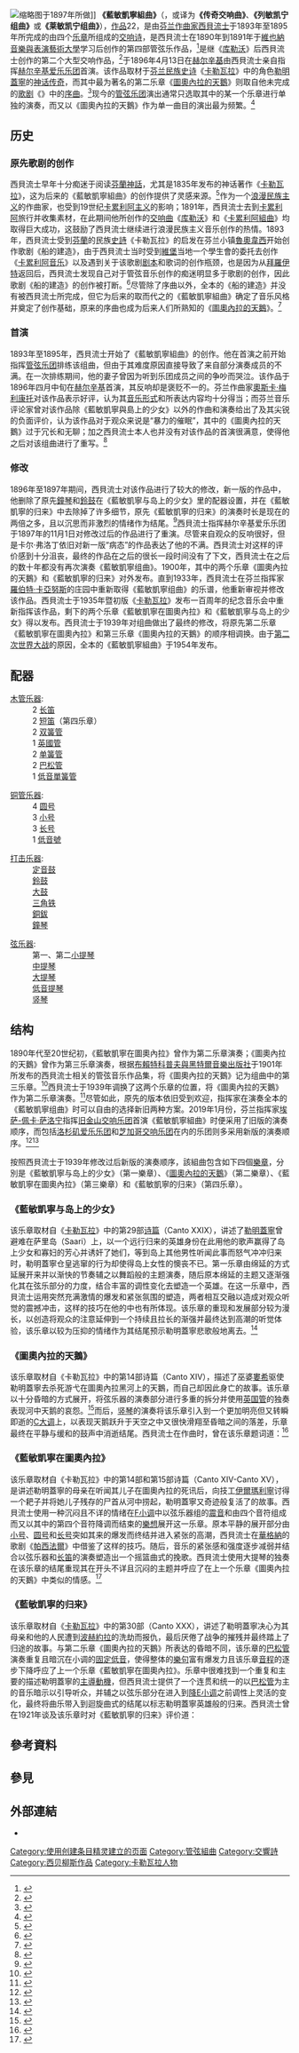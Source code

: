 {{NoteTA
|G1=音乐}}
[[File:Gallen_Kallela_Lemminkainens_Mother.jpg|缩略图]]于1897年所做]]
'''《藍敏凱寧組曲》'''（{{lang-en|Lemminkäinen Suite}}，或译为'''《传奇交响曲》'''、'''《列敏凯宁组曲》'''或'''《莱敏凯宁组曲》'''），[[作品号|作品]]22，是由[[芬兰|芬兰]][[作曲家|作曲家]][[让·西贝柳斯|西貝流士]]于1893年至1895年所完成的由四个[[乐章|乐章]]所组成的[[交响诗|交响诗]]，是西貝流士在1890年到1891年于[[維也納音樂與表演藝術大學|維也納音樂與表演藝術大學]]学习后创作的第四部管弦乐作品，<ref>{{cite web |author1=Roger Dettmer |title=Lemminkäinen Suite: Four Legends from the Kalevala, for orchestra, Op. 22 |url=https://www.allmusic.com/composition/lemmink%C3%A4inen-suite-four-legends-from-the-kalevala-for-orchestra-op-22-mc0002359154 |website=All Music |accessdate=2021-01-08 |archive-date=2021-01-09 |archive-url=https://web.archive.org/web/20210109163133/https://www.allmusic.com/composition/lemmink%C3%A4inen-suite-four-legends-from-the-kalevala-for-orchestra-op-22-mc0002359154 |dead-url=no }}</ref>是继《[[庫勒沃_(西貝柳斯)|库勒沃]]》后西貝流士创作的第二个大型交响作品，<ref>{{cite web |author1=BBC Symphony Orchestra / Sakari Oramo |title=On record – BBC Symphony Orchestra / Sakari Oramo: Sibelius: Lemminkäinen Suite (Chandos) |url=https://arcana.fm/2019/08/18/bbc-so-sakari-oramo-sibelius/ |website=arcana |accessdate=2021-01-06 |archive-date=2021-01-17 |archive-url=https://web.archive.org/web/20210117064316/https://arcana.fm/2019/08/18/bbc-so-sakari-oramo-sibelius/ |dead-url=no }}</ref>于1896年4月13日在[[赫尔辛基|赫尔辛基]]由西貝流士亲自指挥[[赫尔辛基爱乐乐团|赫尔辛基爱乐乐团]]首演。该作品取材于[[芬兰|芬兰]][[史詩|民族史诗]]《[[卡勒瓦拉|卡勒瓦拉]]》中的角色[[勒明蓋寧|勒明蓋寧]]的[[神话|神话]][[传奇|传奇]]，而其中最为著名的第二乐章《[[圖奧內拉的天鵝|圖奧內拉的天鵝]]》则取自他未完成的[[歌剧|歌剧]]《{{link-en|船的建造|Veneen luominen}}》中的[[序曲|序曲]]。<ref>{{cite web |author1=Sin80 |title=Sibelius: Lemminkäinen Suite, Op.22 |url=https://www.sin80.com/en/work/sibelius-lemminkainen |website=Sin80 |accessdate=2021-01-06}}</ref>现今的[[管弦乐团|管弦乐团]]演出通常只选取其中的某一个乐章进行单独的演奏，而又以《圖奧內拉的天鵝》作为单一曲目的演出最为频繁。<ref>{{cite news |author1=Eeche YANG |title=西貝流士：黃泉的天鵝 作品22之3 |url=https://medium.com/tmsotaiwan/sibelius-op-22-3-b540c6464563 |accessdate=2021-01-05 |work=新北市交響樂團 |date=Dec 22, 2020 |archive-date=2021-01-07 |archive-url=https://web.archive.org/web/20210107144825/https://medium.com/tmsotaiwan/sibelius-op-22-3-b540c6464563 |dead-url=no }}</ref>

== 历史 ==
=== 原先歌剧的创作 ===
西貝流士早年十分痴迷于阅读[[芬蘭神話|芬蘭神話]]，尤其是1835年发布的神话著作《[[卡勒瓦拉|卡勒瓦拉]]》，这为后来的《藍敏凱寧組曲》的创作提供了灵感来源。<ref>{{cite news |author1=Lawrence B. Johnson |title=With ‘Lemminkäinen’ epic, Salonen and CSO capture Sibelius in youthful flower, prowess |url=https://chicagoontheaisle.com/2014/04/06/review-of-chicago-symphony-orchestra-conducted-by-esa-pekka-salonen/ |accessdate=2021-01-08 |work=Chicago on the aisle |date=Apr 6, 2014 – 4:03 pm |archive-date=2021-01-09 |archive-url=https://web.archive.org/web/20210109220210/https://chicagoontheaisle.com/2014/04/06/review-of-chicago-symphony-orchestra-conducted-by-esa-pekka-salonen/ |dead-url=no }}</ref>作为一个[[浪漫民族主义|浪漫民族主义]]的作曲家，也受到19世纪[[卡累利阿主义|卡累利阿主义]]的影响；1891年，西貝流士去到[[卡累利阿|卡累利阿]]旅行并收集素材，在此期间他所创作的[[交响曲|交响曲]]《[[库勒沃_(西贝柳斯)|库勒沃]]》和《[[卡累利阿組曲|卡累利阿組曲]]》均取得巨大成功，这鼓励了西貝流士继续进行浪漫民族主义音乐创作的热情。1893年，西貝流士受到[[芬蘭|芬蘭]]的民族[[史詩|史詩]]《卡勒瓦拉》的启发在芬兰小镇[[魯奧韋西|魯奧韋西]]开始创作歌剧《船的建造》，由于西貝流士当时受到[[維堡|維堡]]当地一个學生會的委托去创作《[[卡累利阿组曲|卡累利阿音乐]]》以及遇到关于该歌剧[[剧本|剧本]]和歌词的创作瓶颈，也是因为从[[拜羅伊特|拜羅伊特]]返回后，西貝流士发现自己对于管弦音乐创作的痴迷明显多于歌剧的创作，因此歌剧《船的建造》的创作被打断。<ref>{{cite web |author1=Ralf Hermans |title=Jean Sibelius (1865-1957) Finlandla, Op. 26 • Karelia Suite, Op. 11 • Lemminkäinen Suite, Op. 22 |url=https://www.naxos.com/mainsite/blurbs_reviews.asp?item_code=8.554265&catNum=554265&filetype=About%20this%20Recording&language=English |website=www.naxos.com |accessdate=2021-01-08}}</ref>尽管除了序曲以外，全本的《船的建造》并没有被西貝流士所完成，但它为后来的取而代之的《藍敏凱寧組曲》确定了音乐风格并奠定了创作基础，原来的序曲也成为后来人们所熟知的《[[圖奧內拉的天鵝|圖奧內拉的天鵝]]》。<ref>{{cite news |author1=NEW YORK PHILHARMONIC |title=Lemminkäinen and the Maidens of the Island, Op. 22, No. 1 |url=https://nyphil.org/~/media/pdfs/program-notes/1819/Sibelius-Lemminkainen-and-the-Maidens-of-the-Island.pdf |accessdate=2021-01-06 |work=NEW YORK PHILHARMONIC |date=JANUARY 2019 |archive-date=2021-03-04 |archive-url=https://web.archive.org/web/20210304104854/https://nyphil.org/~/media/pdfs/program-notes/1819/Sibelius-Lemminkainen-and-the-Maidens-of-the-Island.pdf |dead-url=no }}</ref>

=== 首演 ===
1893年至1895年，西貝流士开始了《藍敏凱寧組曲》的创作。他在首演之前开始指挥[[管弦乐团|管弦乐团]]排练该组曲，但由于其难度原因直接导致了来自部分演奏成员的不满。在一次排练期间，他的妻子曾因为听到乐团成员之间的争吵而哭泣。该作品于1896年四月中旬在[[赫尔辛基|赫尔辛基]]首演，其反响却是褒贬不一的。芬兰作曲家[[奧斯卡·梅利康托|奧斯卡·梅利康托]]对该作品表示好评，认为其[[音乐形式|音乐形式]]和所表达内容均十分得当；而芬兰音乐评论家{{link-fi|卡尔·弗洛丁|Karl Flodin}}曾对该作品除《藍敏凱寧與島上的少女》以外的作曲和演奏给出了及其尖锐的负面评价，认为该作品对于观众来说是“暴力的催眠”，其中的《圖奧內拉的天鵝》过于冗长和无聊；加之西貝流士本人也并没有对该作品的首演很满意，使得他之后对该组曲进行了重写。<ref>{{cite web |author1=Sibelius.fi |title=Lemminkäinen |url=http://www.sibelius.fi/english/musiikki/ork_lemminkainen.htm |website=www.sibelius.fi |accessdate=2021-01-10 |archive-date=2015-12-15 |archive-url=https://web.archive.org/web/20151215144308/http://www.sibelius.fi/english/musiikki/ork_lemminkainen.htm |dead-url=no }}</ref>

=== 修改 ===
1896年至1897年期间，西貝流士对该作品进行了较大的修改，新一版的作品中，他删除了原先[[鐘琴_(銅鐘)|鐘琴]]和[[鈴鼓|鈴鼓]]在《藍敏凱寧与岛上的少女》里的配器设置，并在《藍敏凱寧的归来》中去除掉了许多细节，原先《藍敏凱寧的归来》的演奏时长是现在的两倍之多，且以沉思而非激烈的情绪作为结尾。<ref>{{cite web |author1=Raymond Tuttle |title=Lahti Symphony Orchestra/Osmo Vänskä BIS CD-1015 DDD 79:27 |url=http://www.classical.net/music/recs/reviews/b/bis01015a.php |website=Classical.net |accessdate=2021-01-16 |archive-date=2021-01-21 |archive-url=https://web.archive.org/web/20210121232710/http://www.classical.net/music/recs/reviews/b/bis01015a.php |dead-url=no }}</ref>西貝流士指挥赫尔辛基爱乐乐团于1897年的11月1日对修改过后的作品进行了重演。尽管来自观众的反响很好，但是卡尔·弗洛丁依旧对新一版“病态”的作品表达了他的不满。西貝流士对这样的评价感到十分沮丧，最终的作品在之后的很长一段时间没有了下文，西貝流士在之后的数十年都没有再次演奏《藍敏凱寧组曲》。1900年，其中的两个乐章《圖奧內拉的天鵝》和《藍敏凱寧的归来》对外发布。直到1933年，西貝流士在芬兰指挥家[[羅伯特·卡亞努斯|羅伯特·卡亞努斯]]的庄园中重新取得《藍敏凱寧组曲》的乐谱，他重新审视并修改该作品。西貝流士于1935年暨初版《[[卡勒瓦拉|卡勒瓦拉]]》发布一百周年的纪念音乐会中重新指挥该作品，剩下的两个乐章《藍敏凱寧在圖奧內拉》和《藍敏凱寧与岛上的少女》得以发布。西貝流士于1939年对组曲做出了最终的修改，将原先第二乐章《藍敏凱寧在圖奧內拉》和第三乐章《圖奧內拉的天鵝》的顺序相调换。由于[[第二次世界大战|第二次世界大战]]的原因，全本的《藍敏凱寧組曲》于1954年发布。

== 配器 ==
{{col-begin}}
{{col-break}}
{{col-break}}
{{col-break}}
;[[木管乐器|木管乐器]]:
:2 [[长笛|长笛]]
:2 [[短笛|短笛]]（第四乐章）
:2 [[双簧管|双簧管]]
:1 [[英國管|英國管]]
:2 [[单簧管|单簧管]]
:2 [[巴松管|巴松管]]
:1 [[低音單簧管|低音單簧管]]
{{col-break}}
;[[铜管乐器|铜管乐器]]:
:4 [[圆号|圆号]]
:3 [[小号|小号]]
:3 [[长号|长号]]
:1 [[低音號|低音號]]
{{col-break}}
;[[打击乐器|打击乐器]]:
:[[定音鼓|定音鼓]]
:[[鈴鼓|鈴鼓]]
:[[大鼓|大鼓]]
:[[三角铁|三角铁]]
:[[銅鈸|銅鈸]]
:[[鐘琴|鐘琴]]
{{col-break}}
;[[弦乐器|弦乐器]]:
:第一、第二[[小提琴|小提琴]]
:[[中提琴|中提琴]]
:[[大提琴|大提琴]]
:[[低音提琴|低音提琴]]
:[[竖琴|竖琴]]
{{col-end}}

== 结构 ==
1890年代至20世纪初，《藍敏凱寧在圖奧內拉》曾作为第二乐章演奏；《圖奧內拉的天鵝》曾作为第三乐章演奏，根据[[布賴特科普夫與黑特爾音樂出版社|布賴特科普夫與黑特爾音樂出版社]]于1901年所发布的西貝流士相关的管弦音乐作品集，将《圖奧內拉的天鵝》记为组曲中的第三乐章。<ref>{{cite web |author1=Generoso |title=File:PMLP107880-Sibelius - Der Schwan von Tuonela Op22 No3 (Tuonelan Joutsen - Legende) (from Volksepos Kalevala) score.pdf |url=https://imslp.org/wiki/File:PMLP107880-Sibelius_-_Der_Schwan_von_Tuonela_Op22_No3_(Tuonelan_Joutsen_-_Legende)_(from_Volksepos_Kalevala)_score.pdf |website=IMSLP |accessdate=2021-01-15 |archive-date=2021-01-21 |archive-url=https://web.archive.org/web/20210121031101/https://imslp.org/wiki/File:PMLP107880-Sibelius_-_Der_Schwan_von_Tuonela_Op22_No3_(Tuonelan_Joutsen_-_Legende)_(from_Volksepos_Kalevala)_score.pdf |dead-url=no }}</ref>西貝流士于1939年调换了这两个乐章的位置，将《圖奧內拉的天鵝》作为第二乐章演奏。<ref>{{cite web |author1=Phillip Huscher |title=The Swan of Tuonela |url=https://cso.org/uploadedFiles/1_Tickets_and_Events/Program_Notes/ProgramNotes_Sibelius_SwanTuonela.pdf |website=Chicago Symphony Orchestra |accessdate=2021-01-15 |archive-date=2016-10-20 |archive-url=https://web.archive.org/web/20161020143703/http://cso.org/uploadedFiles/1_Tickets_and_Events/Program_Notes/ProgramNotes_Sibelius_SwanTuonela.pdf |dead-url=no }}</ref>尽管如此，原先的版本依旧受到欢迎，指挥家在演奏全本的《藍敏凱寧组曲》时可以自由的选择新旧两种方案。2019年1月份，芬兰指挥家[[埃萨-佩卡·萨洛宁|埃萨-佩卡·萨洛宁]]指挥[[旧金山交响乐团|旧金山交响乐团]]首演《藍敏凱寧組曲》时便采用了旧版的演奏顺序，而包括[[洛杉矶爱乐乐团|洛杉矶爱乐乐团]]和[[芝加哥交响乐团|芝加哥交响乐团]]在内的乐团则多采用新版的演奏顺序。<ref>{{cite web |author1=Lively Foundation |title=Esa-Pekka Salonen Debuts as Newly Named Director SF Symphony |url=https://www.livelyfoundation.org/wordpress/?p=2944 |website=Lively Foundation |accessdate=2021-01-15 |archive-date=2021-01-21 |archive-url=https://web.archive.org/web/20210121015438/https://www.livelyfoundation.org/wordpress/?p=2944 |dead-url=no }}</ref><ref>{{cite web |author1=SF Symphony |title=Salonen Conducts the SF Symphony |url=https://www.sfsymphony.org/Buy-Tickets/2018-19/Salonen-and-the-SF-Symphony-Play-Sibelius,-R-Strau.aspx |website=SF Symphony |accessdate=2021-01-15 |archive-date=2021-01-20 |archive-url=https://web.archive.org/web/20210120235618/https://www.sfsymphony.org/Buy-Tickets/2018-19/Salonen-and-the-SF-Symphony-Play-Sibelius,-R-Strau.aspx |dead-url=no }}</ref>

按照西貝流士于1939年修改过后新版的演奏顺序，該組曲包含如下四個[[樂章|樂章]]，分別是《藍敏凱寧与岛上的少女》（第一樂章）、《[[圖奧內拉的天鵝|圖奧內拉的天鵝]]》（第二樂章）、《藍敏凱寧在圖奧內拉》（第三樂章）和《藍敏凱寧的归来》（第四乐章）。

=== 《藍敏凱寧与岛上的少女》 ===
该乐章取材自《[[卡勒瓦拉|卡勒瓦拉]]》中的第29部[[诗篇|诗篇]]（Canto XXIX），讲述了[[勒明蓋寧|勒明蓋寧]]曾避难在萨里岛（Saari）上，以一个远行归来的英雄身份在此用他的歌声赢得了岛上少女和寡妇的芳心并诱奸了她们，等到岛上其他男性听闻此事而怒气冲冲归来时，勒明蓋寧仓皇逃窜的行为却使得岛上女性的懊丧不已。第一乐章由绵延的方式延展开来并以渐快的节奏辅之以舞蹈般的主题演奏，随后原本绵延的主题又逐渐强化其在弦乐部分的力度，结合丰富的调性变化去塑造一个英雄。在这一乐章中，西貝流士运用突然充满激情的爆发和紧张氛围的塑造，两者相互交融以造成对观众听觉的震撼冲击，这样的技巧在他的{{link-en|第一交响曲（西貝流士）|Symphony No. 1 (Sibelius)|第一交响曲}}中也有所体现。该乐章的重现和发展部分较为漫长，以创造将观众的注意延伸到一个持续且拉长的渐强并最终达到高潮的听觉体验，该乐章以较为压抑的情绪作为其结尾预示勒明蓋寧悲歌般地离去。<ref>{{cite web |author1=Thomas May |title=Sibelius: Four Legends from the Kalevala, Opus 22 |url=https://www.sfsymphony.org/Data/Event-Data/Program-Notes/F/Four-Legends-from-the-Kalevala,-Opus-22 |website=www.sfsymphony.org |accessdate=2021-01-13 |archive-date=2021-03-01 |archive-url=https://web.archive.org/web/20210301200312/https://www.sfsymphony.org/Data/Event-Data/Program-Notes/F/Four-Legends-from-the-Kalevala,-Opus-22 |dead-url=no }}</ref>

=== 《圖奧內拉的天鵝》 ===
{{main|圖奧內拉的天鵝}}
该乐章取材自《卡勒瓦拉》中的第14部诗篇（Canto XIV），描述了巫婆[[婁希|婁希]]驱使勒明蓋寧去杀死游弋在圖奧內拉黑河上的天鵝，而自己却因此身亡的故事。该乐章以十分昏暗的方式展开，将弦乐器的演奏部分进行多重的拆分并使用[[英国管|英国管]]的独奏表现河中天鹅的哀怨。<ref>{{cite web |author1=Phillip Huscher |title=PROGRAM NOTES, The Swan of Tuonela |url=https://cso.org/uploadedFiles/1_Tickets_and_Events/Program_Notes/ProgramNotes_Sibelius_SwanTuonela.pdf |website=Chicago Symphony Orchestra |accessdate=2021-01-16 |archive-date=2016-10-20 |archive-url=https://web.archive.org/web/20161020143703/http://cso.org/uploadedFiles/1_Tickets_and_Events/Program_Notes/ProgramNotes_Sibelius_SwanTuonela.pdf |dead-url=no }}</ref>而后，[[竖琴|竖琴]]的演奏将该乐章引入到一个更加明亮但又转瞬即逝的[[C大调|C大调]]上，以表现天鹅跃升于天空之中又很快滑翔至昏暗之间的落差，乐章最终在平静与缓和的鼓声中消逝结尾。西貝流士在作曲时，曾在该乐章题词道：<ref>{{cite news |author1=Timothy Judd |title=“The Swan of Tuonela”: Sibelius’ Voyage into Hades |url=https://thelistenersclub.com/2017/12/08/the-swan-of-tuonela-sibelius-voyage-into-hades/ |accessdate=2021-01-16 |work=The Listener's Club |date=December 8, 2017 |archive-date=2021-03-01 |archive-url=https://web.archive.org/web/20210301230538/https://thelistenersclub.com/2017/12/08/the-swan-of-tuonela-sibelius-voyage-into-hades/ |dead-url=no }}</ref>{{cquote|冥府圖奧內拉......被一条宽阔而隐伏着激流的黑水环绕着，天鹅以威严的姿态在河面上边游边引吭高歌。}}

=== 《藍敏凱寧在圖奧內拉》 ===
该乐章取材自《卡勒瓦拉》中的第14部和第15部诗篇（Canto XIV-Canto XV），是讲述勒明蓋寧的母亲在听闻其儿子在圖奧內拉的死讯后，向技工[[伊爾瑪利寧|伊爾瑪利寧]]讨得一个耙子并将她儿子残存的尸首从河中捞起，勒明蓋寧又奇迹般复活了的故事。西貝流士使用一种沉闷且不详的情绪在[[F小调|F小调]]中以弦乐器组的[[震音|震音]]和由四个音符组成而又以其中的第四个音符降调而结束的[[樂想|樂想]]展开这一乐章。原本平静的展开部分由[[小号|小号]]、[[圆号|圆号]]和[[长号|长号]]突如其来的爆发而终结并进入紧张的高潮，西貝流士在[[理察·華格納|華格納]]的歌剧《[[帕西法爾|帕西法爾]]》中借鉴了这样的技巧。随后，音乐的紧张感和强度逐步减弱并结合以弦乐器和[[长笛|长笛]]的演奏塑造出一个摇篮曲式的挽歌。西貝流士使用大提琴的独奏在该乐章的结尾重现其在开头不详且沉闷的主题并呼应了在上一个乐章《圖奧內拉的天鵝》中类似的情感。<ref>{{cite web |author1=Dr. Ilkka Oramo |title=Lemminkäinen Suite, About this Piece |url=https://www.laphil.com/musicdb/pieces/455/lemminkainen-suite |website=LA Phil |accessdate=2021-01-13 |archive-date=2021-01-14 |archive-url=https://web.archive.org/web/20210114185200/https://www.laphil.com/musicdb/pieces/455/lemminkainen-suite |dead-url=no }}</ref>

=== 《藍敏凱寧的归来》 ===
该乐章取材自《[[卡勒瓦拉|卡勒瓦拉]]》中的第30部（Canto XXX），讲述了勒明蓋寧决心为其母亲和他的人民遭到[[波赫約拉|波赫約拉]]的洗劫而报仇，最后厌倦了战争的摧残并最终踏上了归途的故事。与第二乐章《圖奧內拉的天鵝》所表达的昏暗不同，该乐章的[[巴松管|巴松管]]演奏重复且暗沉在小调的[[固定低音|固定低音]]，使得整体的[[樂句|樂句]]富有爆发力且该乐章[[音程|音程]]的逐步下降呼应了上一个乐章《藍敏凱寧在圖奧內拉》。乐章中很难找到一个重复和主要的描述勒明蓋寧的[[主導動機|主導動機]]，但西貝流士提供了一个连贯和统一的以[[巴松管|巴松管]]为主的音乐暗示以引导听众，并辅之以弦乐部分在进入到[[降E小调|降E小调]]之前调性上灵活的变化，最终将曲乐带入到迴旋曲式的结尾以标志勒明蓋寧英雄般的归来。西貝流士曾在1921年谈及该乐章时对《藍敏凱寧的归来》评价道：{{cquote|芬兰人不应羞于对自己表现出自豪感，我们应当端正态度，昂首挺胸！这便是贯穿在《藍敏凱寧的归来》的内在情绪。藍敏凱寧与伯爵贵族那般的优秀。他确是毫无疑问的贵族！<ref>{{cite web |author1=Helsinki Philharmonic Orchestra |title=Sibelius: Lemminkäinen |url=https://www.classiclive.com/hko-sibelius-lemminkainen |website=ClassicLive |accessdate=2021-01-16}}</ref>}}

== 參考資料 ==
{{Reflist|2}}

== 參見 ==
{{portal box|音樂|古典音樂}}

== 外部連結 ==
* {{IMSLP|work=Lemminkäinen_Suite,_Op.22_(Sibelius,_Jean)}}

{{Authority control}}

[[Category:使用创建条目精灵建立的页面|Category:使用创建条目精灵建立的页面]]
[[Category:管弦組曲|Category:管弦組曲]]
[[Category:交響詩|Category:交響詩]]
[[Category:西贝柳斯作品|Category:西贝柳斯作品]]
[[Category:卡勒瓦拉人物|Category:卡勒瓦拉人物]]